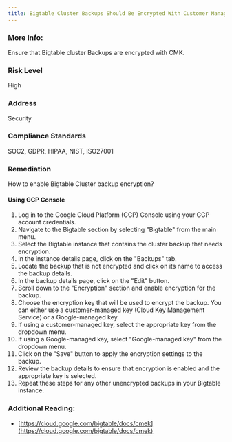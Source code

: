 ```yaml
---
title: Bigtable Cluster Backups Should Be Encrypted With Customer Managed Keys
---
```


### More Info:

Ensure that Bigtable cluster Backups are encrypted with CMK.

### Risk Level

High

### Address

Security

### Compliance Standards

SOC2, GDPR, HIPAA, NIST, ISO27001

### Remediation

How to enable Bigtable Cluster backup encryption?

#### Using GCP Console

1. Log in to the Google Cloud Platform (GCP) Console using your GCP account credentials.
2. Navigate to the Bigtable section by selecting "Bigtable" from the main menu.
3. Select the Bigtable instance that contains the cluster backup that needs encryption.
4. In the instance details page, click on the "Backups" tab.
5. Locate the backup that is not encrypted and click on its name to access the backup details.
6. In the backup details page, click on the "Edit" button.
7. Scroll down to the "Encryption" section and enable encryption for the backup.
8. Choose the encryption key that will be used to encrypt the backup. You can either use a customer-managed key (Cloud Key Management Service) or a Google-managed key.
9. If using a customer-managed key, select the appropriate key from the dropdown menu.
10. If using a Google-managed key, select "Google-managed key" from the dropdown menu.
11. Click on the "Save" button to apply the encryption settings to the backup.
12. Review the backup details to ensure that encryption is enabled and the appropriate key is selected.
13. Repeat these steps for any other unencrypted backups in your Bigtable instance.

### Additional Reading:

- [https://cloud.google.com/bigtable/docs/cmek](https://cloud.google.com/bigtable/docs/cmek)
